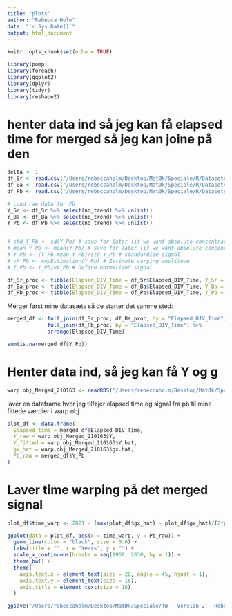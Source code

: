 ```yaml
---
title: "plots"
author: "Rebecca Holm"
date: "`r Sys.Date()`"
output: html_document
---
```


```r
knitr::opts_chunk$set(echo = TRUE)
```

```r
library(pomp)
library(foreach)
library(ggplot2)
library(dplyr)
library(tidyr)
library(reshape2)
```


# henter data ind så jeg kan få elapsed time for merged så jeg kan joine på den
```r
delta <- 1
df_Sr <- read.csv("/Users/rebeccaholm/Desktop/MatØk/Speciale/R/Datasets_NEW/Sr/data_210163.csv")
df_Ba <- read.csv("/Users/rebeccaholm/Desktop/MatØk/Speciale/R/Datasets_NEW/Ba/data_210163.csv")
df_Pb <- read.csv("/Users/rebeccaholm/Desktop/MatØk/Speciale/R/Datasets_NEW/Pb/data_210163.csv")
```

```r
# Load raw data for Pb
Y_Sr <- df_Sr %>% select(no_trend) %>% unlist()
Y_Ba <- df_Ba %>% select(no_trend) %>% unlist()
Y_Pb <- df_Pb %>% select(no_trend) %>% unlist()


# std_Y_Pb <- sd(Y_Pb) # save for later (if we want absolute concentration)
# mean_Y_Pb <- mean(Y_Pb) # save for later (if we want absolute concentration)
# Y_Pb <- (Y_Pb-mean_Y_Pb)/std_Y_Pb # standardize signal
# vA_Pb <- AmpEstimation(Y_Pb) # Estimate varying amplitude
# Z_Pb <- Y_Pb/vA_Pb # Define normalized signal
```


```r
df_Sr_proc <- tibble(Elapsed_DIV_Time = df_Sr$Elapsed_DIV_Time, Y_Sr = Y_Sr)
df_Ba_proc <- tibble(Elapsed_DIV_Time = df_Ba$Elapsed_DIV_Time, Y_Ba = Y_Ba)
df_Pb_proc <- tibble(Elapsed_DIV_Time = df_Pb$Elapsed_DIV_Time, Y_Pb = Y_Pb)
```



Merger først mine datasæts så de starter det samme sted:
```r
merged_df <- full_join(df_Sr_proc, df_Ba_proc, by = "Elapsed_DIV_Time") %>%
             full_join(df_Pb_proc, by = "Elapsed_DIV_Time") %>%
             arrange(Elapsed_DIV_Time)

sum(is.na(merged_df$Y_Pb))
```


# Henter data ind, så jeg kan få Y og g
```r
warp.obj_Merged_210163 <- readRDS("/Users/rebeccaholm/Desktop/MatØk/Speciale/TW - Version 2 - Rebecca/Plots_NEW/Merged/210163/210163_warp_obj_saved.rds")
```

laver en dataframe hvor jeg tilføjer elapsed time og signal fra pb til mine fittede værdier i warp.obj
```r
plot_df <- data.frame(
  Elapsed_time = merged_df$Elapsed_DIV_Time,
  Y_raw = warp.obj_Merged_210163$Y,
  Y_fitted = warp.obj_Merged_210163$Y.hat,
  gx_hat = warp.obj_Merged_210163$gx.hat,
  Pb_raw = merged_df$Y_Pb
)
```


# Laver time warping på det merged signal
```r
plot_df$time_warp <- 2021 - (max(plot_df$gx_hat) - plot_df$gx_hat)/(2*pi)
```

```r
ggplot(data = plot_df, aes(x = time_warp, y = Pb_raw)) +
  geom_line(color = "black", size = 0.6) +
  labs(title = "", x = "Years", y = "") +
  scale_x_continuous(breaks = seq(1960, 2030, by = 1)) +
  theme_bw() +
  theme(
    axis.text.x = element_text(size = 20, angle = 45, hjust = 1),
    axis.text.y = element_text(size = 16),
    axis.title = element_text(size = 18)
  )

```




```r
ggsave("/Users/rebeccaholm/Desktop/MatØk/Speciale/TW - Version 2 - Rebecca/Plots_NEW/Peak_Data/NEW_time_warped_210163.png", width = 8, height = 5, dpi = 300)
```
